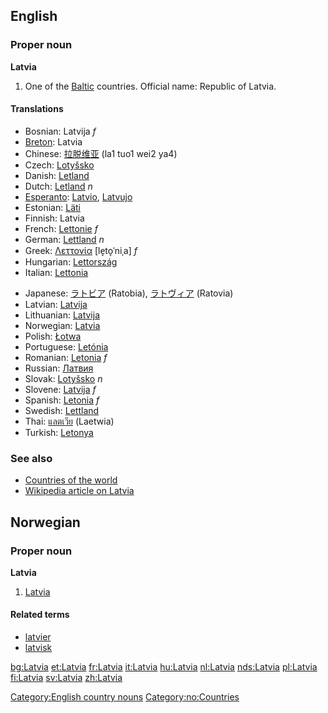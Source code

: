 {{wikipedia}}
{{see|latvia}}

==English==

===Proper noun===
'''Latvia'''

# One of the [[Baltic]] countries. Official name: Republic of Latvia.

====Translations====
{{top}}
*Bosnian: Latvija ''f''
*[[Breton]]: Latvia
*Chinese: [[拉脱维亚]] (la1 tuo1 wei2 ya4)
*Czech: [[Lotyšsko]]
*Danish: [[Letland]]
*Dutch: [[Letland]] ''n''
*[[Esperanto]]: [[Latvio]], [[Latvujo]]
*Estonian: [[Läti]]
*Finnish: Latvia
*French: [[Lettonie]] ''f''
*German: [[Lettland]] ''n''
*Greek: [[Λεττονία]] [le̞to̞ˈniˌa] ''f''
*Hungarian: [[Lettország]]
*Italian: [[Lettonia]]
{{mid}}
*Japanese: [[ラトビア]] (Ratobia), [[ラトヴィア]] (Ratovia)
*Latvian: [[Latvija]]
*Lithuanian: [[Latvija]]
*Norwegian: [[#Norwegian|Latvia]]
*Polish: [[Łotwa]]
*Portuguese: [[Letónia]]
*Romanian: [[Letonia]] ''f''
*Russian: [[Латвия]]
*Slovak: [[Lotyšsko]] ''n''
*Slovene: [[Latvija]] ''f''
*Spanish: [[Letonia]] ''f''
*Swedish: [[Lettland]]
*Thai: [[แลตเวีย]] (Laetwia)
*Turkish: [[Letonya]]
{{bottom}}

===See also===
*[[Countries of the world]]
*[[w:Latvia|Wikipedia article on Latvia]]

[[Category:English country nouns]]

==Norwegian==
===Proper noun===
[[Category:no:Countries]]
'''Latvia'''
#[[#English|Latvia]]
====Related terms====
*[[latvier]]
*[[latvisk]]

[[bg:Latvia]]
[[et:Latvia]]
[[fr:Latvia]]
[[it:Latvia]]
[[hu:Latvia]]
[[nl:Latvia]]
[[nds:Latvia]]
[[pl:Latvia]]
[[fi:Latvia]]
[[sv:Latvia]]
[[zh:Latvia]]